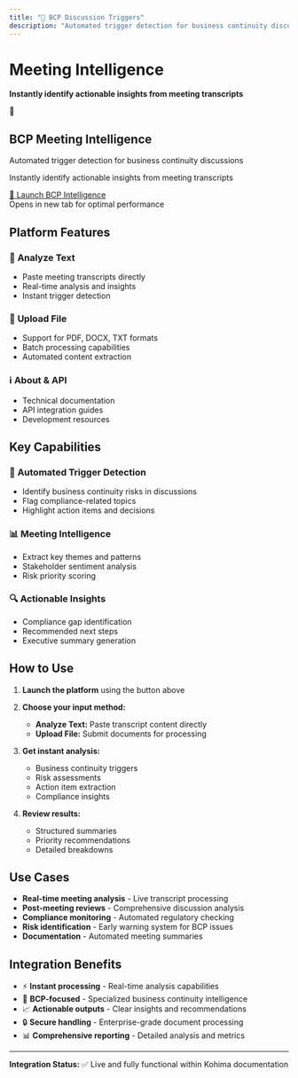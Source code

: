 ```yaml
---
title: "🚀 BCP Discussion Triggers"
description: "Automated trigger detection for business continuity discussions"
---
```


# Meeting Intelligence 

**Instantly identify actionable insights from meeting transcripts**

<div style={{
  background: 'linear-gradient(135deg, #059669 0%, #047857 100%)',
  color: 'white',
  padding: '40px',
  borderRadius: '12px',
  textAlign: 'center',
  margin: '20px 0',
  boxShadow: '0 8px 24px rgba(5, 150, 105, 0.3)'
}}>
  <div style={{fontSize: '48px', marginBottom: '16px'}}>🚀</div>
  <h2 style={{margin: '0 0 16px 0', fontSize: '24px'}}>BCP Meeting Intelligence</h2>
  <p style={{margin: '0 0 8px 0', opacity: 0.9, fontSize: '16px'}}>
    Automated trigger detection for business continuity discussions
  </p>
  <p style={{margin: '0 0 24px 0', opacity: 0.8, fontSize: '14px'}}>
    Instantly identify actionable insights from meeting transcripts
  </p>
  <a 
    href="https://huggingface.co/spaces/amrendra-fs/BCP-meeting-intelligence" 
    target="_blank"
    style={{
      background: 'rgba(255,255,255,0.15)',
      border: '2px solid rgba(255,255,255,0.3)',
      color: 'white',
      padding: '16px 32px',
      borderRadius: '8px',
      textDecoration: 'none',
      fontWeight: '600',
      fontSize: '18px',
      display: 'inline-block',
      transition: 'all 0.2s ease'
    }}
  >
    🚀 Launch BCP Intelligence
  </a>
  <div style={{marginTop: '16px', fontSize: '14px', opacity: 0.8}}>
    Opens in new tab for optimal performance
  </div>
</div>

## Platform Features

### 📝 **Analyze Text**
- Paste meeting transcripts directly
- Real-time analysis and insights
- Instant trigger detection

### 📁 **Upload File**
- Support for PDF, DOCX, TXT formats
- Batch processing capabilities
- Automated content extraction

### ℹ️ **About & API**
- Technical documentation
- API integration guides
- Development resources

## Key Capabilities

### 🎯 **Automated Trigger Detection**
- Identify business continuity risks in discussions
- Flag compliance-related topics
- Highlight action items and decisions

### 📊 **Meeting Intelligence**
- Extract key themes and patterns
- Stakeholder sentiment analysis
- Risk priority scoring

### 🔍 **Actionable Insights**
- Compliance gap identification
- Recommended next steps
- Executive summary generation

## How to Use

1. **Launch the platform** using the button above
2. **Choose your input method:**
   - **Analyze Text:** Paste transcript content directly
   - **Upload File:** Submit documents for processing

3. **Get instant analysis:**
   - Business continuity triggers
   - Risk assessments
   - Action item extraction
   - Compliance insights

4. **Review results:**
   - Structured summaries
   - Priority recommendations
   - Detailed breakdowns

## Use Cases

- **Real-time meeting analysis** - Live transcript processing
- **Post-meeting reviews** - Comprehensive discussion analysis
- **Compliance monitoring** - Automated regulatory checking
- **Risk identification** - Early warning system for BCP issues
- **Documentation** - Automated meeting summaries

## Integration Benefits

- ⚡ **Instant processing** - Real-time analysis capabilities
- 🎯 **BCP-focused** - Specialized business continuity intelligence
- 📈 **Actionable outputs** - Clear insights and recommendations
- 🔒 **Secure handling** - Enterprise-grade document processing
- 📊 **Comprehensive reporting** - Detailed analysis and metrics

---

**Integration Status:** ✅ Live and fully functional within Kohima documentation